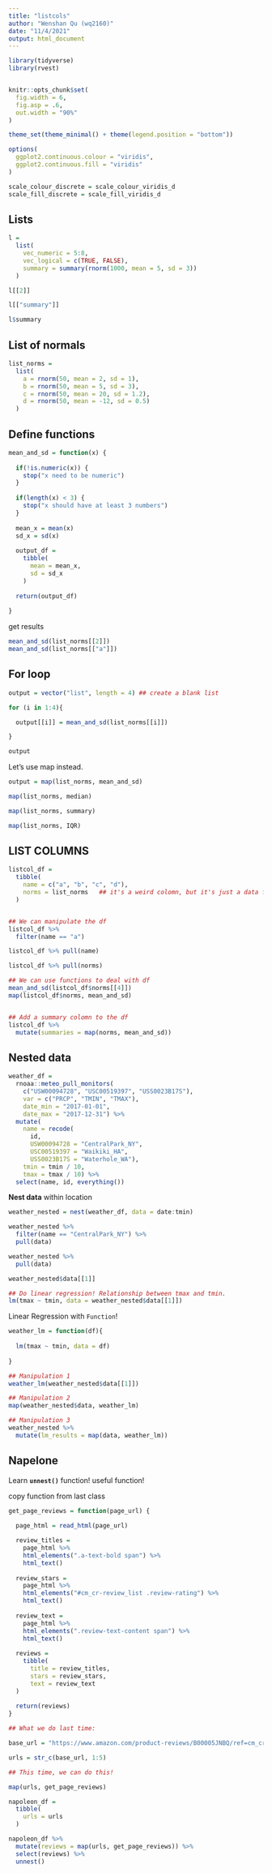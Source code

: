 ```yaml
---
title: "listcols"
author: "Wenshan Qu (wq2160)"
date: "11/4/2021"
output: html_document
---
```


```r
library(tidyverse)
library(rvest)


knitr::opts_chunk$set(
  fig.width = 6,
  fig.asp = .6,
  out.width = "90%"
)

theme_set(theme_minimal() + theme(legend.position = "bottom"))

options(
  ggplot2.continuous.colour = "viridis",
  ggplot2.continuous.fill = "viridis"
)

scale_colour_discrete = scale_colour_viridis_d
scale_fill_discrete = scale_fill_viridis_d
```

## Lists

```r
l = 
  list(
    vec_numeric = 5:8,
    vec_logical = c(TRUE, FALSE),
    summary = summary(rnorm(1000, mean = 5, sd = 3))
  )

l[[2]]

l[["summary"]]

l$summary
```

## List of normals

```r
list_norms = 
  list(
    a = rnorm(50, mean = 2, sd = 1),
    b = rnorm(50, mean = 5, sd = 3),
    c = rnorm(50, mean = 20, sd = 1.2),
    d = rnorm(50, mean = -12, sd = 0.5)
  )


```

## Define functions

```r
mean_and_sd = function(x) {
  
  if(!is.numeric(x)) {
    stop("x need to be numeric")
  }
  
  if(length(x) < 3) {
    stop("x should have at least 3 numbers")
  }
  
  mean_x = mean(x)
  sd_x = sd(x)
  
  output_df = 
    tibble(
      mean = mean_x,
      sd = sd_x
    )
  
  return(output_df)
  
}
```

get results

```r
mean_and_sd(list_norms[[2]])  
mean_and_sd(list_norms[["a"]])
```

## For loop

```r
output = vector("list", length = 4) ## create a blank list

for (i in 1:4){

  output[[i]] = mean_and_sd(list_norms[[i]])

}

output
```


Let's use map instead.

```r
output = map(list_norms, mean_and_sd)

map(list_norms, median)

map(list_norms, summary)

map(list_norms, IQR)
```


## LIST COLUMNS

```r
listcol_df = 
  tibble(
    name = c("a", "b", "c", "d"),
    norms = list_norms   ## it's a weird colomn, but it's just a data frame
  )


## We can manipulate the df
listcol_df %>% 
  filter(name == "a")

listcol_df %>% pull(name)

listcol_df %>% pull(norms)

## We can use functions to deal with df
mean_and_sd(listcol_df$norms[[4]])
map(listcol_df$norms, mean_and_sd)


## Add a summary colomn to the df
listcol_df %>% 
  mutate(summaries = map(norms, mean_and_sd))

```

## Nested data

```r
weather_df = 
  rnoaa::meteo_pull_monitors(
    c("USW00094728", "USC00519397", "USS0023B17S"),
    var = c("PRCP", "TMIN", "TMAX"), 
    date_min = "2017-01-01",
    date_max = "2017-12-31") %>%
  mutate(
    name = recode(
      id, 
      USW00094728 = "CentralPark_NY", 
      USC00519397 = "Waikiki_HA",
      USS0023B17S = "Waterhole_WA"),
    tmin = tmin / 10,
    tmax = tmax / 10) %>%
  select(name, id, everything())
```

**Nest data** within location

```r
weather_nested = nest(weather_df, data = date:tmin)

weather_nested %>% 
  filter(name == "CentralPark_NY") %>% 
  pull(data)

weather_nested %>% 
  pull(data)

weather_nested$data[[1]]

## Do linear regression! Relationship between tmax and tmin.
lm(tmax ~ tmin, data = weather_nested$data[[1]])
```
Linear Regression with `Function`!
```r
weather_lm = function(df){
  
  lm(tmax ~ tmin, data = df)
  
}

## Manipulation 1
weather_lm(weather_nested$data[[1]])

## Manipulation 2
map(weather_nested$data, weather_lm)

## Manipulation 3
weather_nested %>% 
  mutate(lm_results = map(data, weather_lm))
```

## Napelone

Learn **`unnest()`** function! useful function!

copy function from last class
```r
get_page_reviews = function(page_url) {
  
  page_html = read_html(page_url)

  review_titles = 
    page_html %>%
    html_elements(".a-text-bold span") %>%
    html_text()
  
  review_stars = 
    page_html %>%
    html_elements("#cm_cr-review_list .review-rating") %>%
    html_text()
  
  review_text = 
    page_html %>%
    html_elements(".review-text-content span") %>%
    html_text()
  
  reviews = 
    tibble(
      title = review_titles,
      stars = review_stars,
      text = review_text
  )
  
  return(reviews)
}

## What we do last time:

base_url = "https://www.amazon.com/product-reviews/B00005JNBQ/ref=cm_cr_arp_d_viewopt_rvwer?ie=UTF8&reviewerType=avp_only_reviews&sortBy=recent&pageNumber="

urls = str_c(base_url, 1:5)

## This time, we can do this!

map(urls, get_page_reviews)

napoleon_df = 
  tibble(
    urls = urls
  )

napoleon_df %>% 
  mutate(reviews = map(urls, get_page_reviews)) %>% 
  select(reviews) %>% 
  unnest()
```

